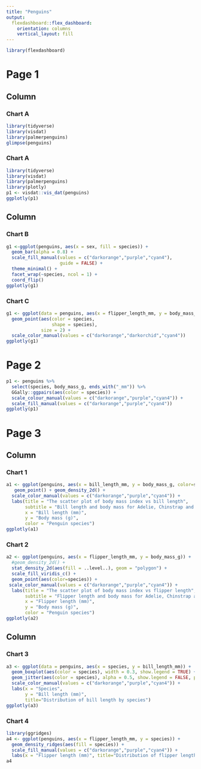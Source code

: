 ```yaml
---
title: "Penguins"
output: 
  flexdashboard::flex_dashboard:
    orientation: columns
    vertical_layout: fill
---
```


```r
library(flexdashboard)
```

Page 1
=====================================


Column {data-width=550}
-----------------------------------------------------------------------

### Chart A

```r
library(tidyverse)
library(visdat)
library(palmerpenguins)
glimpse(penguins)
```

### Chart A

```r
library(tidyverse)
library(visdat)
library(palmerpenguins)
library(plotly)
p1 <- visdat::vis_dat(penguins)
ggplotly(p1)
```



Column {data-width=550}
-----------------------------------------------------------------------

### Chart B

```r
g1 <-ggplot(penguins, aes(x = sex, fill = species)) +
  geom_bar(alpha = 0.8) +
  scale_fill_manual(values = c("darkorange","purple","cyan4"),
                    guide = FALSE) +
  theme_minimal() +
  facet_wrap(~species, ncol = 1) +
  coord_flip()
ggplotly(g1)
```

### Chart C

```r
g1 <- ggplot(data = penguins, aes(x = flipper_length_mm, y = body_mass_g)) +
  geom_point(aes(color = species,
                 shape = species),
             size = 2) +
  scale_color_manual(values = c("darkorange","darkorchid","cyan4"))
ggplotly(g1)
```




Page 2
=====================================

```r
p1 <- penguins %>%
  select(species, body_mass_g, ends_with("_mm")) %>%
  GGally::ggpairs(aes(color = species)) +
  scale_colour_manual(values = c("darkorange","purple","cyan4")) +
  scale_fill_manual(values = c("darkorange","purple","cyan4"))
ggplotly(p1)
```


Page 3
=====================================

Column {data-width=550}
-----------------------------------------------------------------------

### Chart 1

```r

a1 <- ggplot(penguins, aes(x = bill_length_mm, y = body_mass_g, color=species)) +
   geom_point() + geom_density_2d() +
  scale_color_manual(values = c("darkorange","purple","cyan4")) +
  labs(title = "The scatter plot of body mass index vs bill length",
       subtitle = "Bill length and body mass for Adelie, Chinstrap and Gentoo Penguins",
       x = "Bill length (mm)",
       y = "Body mass (g)",
       color = "Penguin species")
ggplotly(a1)

```


### Chart 2

```r

a2 <- ggplot(penguins, aes(x = flipper_length_mm, y = body_mass_g)) +
  #geom_density_2d() +
  stat_density_2d(aes(fill = ..level..), geom = "polygon") +
  scale_fill_viridis_c() +
  geom_point(aes(color=species)) + 
 scale_color_manual(values = c("darkorange","purple","cyan4")) +
  labs(title = "The scatter plot of body mass index vs flipper length",
       subtitle = "Flipper length and body mass for Adelie, Chinstrap and Gentoo Penguins",
       x = "Flipper length (mm)",
       y = "Body mass (g)",
       color = "Penguin species") 
ggplotly(a2)

```

Column {data-width=550}
-----------------------------------------------------------------------

### Chart 3

```r

a3 <- ggplot(data = penguins, aes(x = species, y = bill_length_mm)) +
  geom_boxplot(aes(color = species), width = 0.3, show.legend = TRUE) +
  geom_jitter(aes(color = species), alpha = 0.5, show.legend = FALSE, position = position_jitter(width = 0.2, seed = 0)) +
  scale_color_manual(values = c("darkorange","purple","cyan4")) +
  labs(x = "Species",
       y = "Bill length (mm)",
       title="Distribution of bill length by species")
ggplotly(a3)


```


### Chart 4

```r
library(ggridges)
a4 <- ggplot(penguins, aes(x = flipper_length_mm, y = species)) +
  geom_density_ridges(aes(fill = species)) +
  scale_fill_manual(values = c("darkorange","purple","cyan4")) + 
  labs(x = "Flipper length (mm)", title="Distribution of flipper length by species")
a4

```

